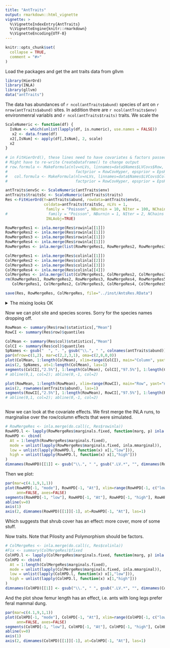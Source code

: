 ```yaml
---
title: "AntTraits"
output: rmarkdown::html_vignette
vignette: >
  %\VignetteIndexEntry{AntTraits}
  %\VignetteEngine{knitr::rmarkdown}
  %\VignetteEncoding{UTF-8}
---
```


```r
knitr::opts_chunk$set(
  collapse = TRUE,
  comment = "#>"
)
```


Load the packages and get the ant traits data from gllvm

```r
library(HierOrd)
library(INLA)
library(gllvm)
data("antTraits")
```

The data has abundances of `r ncol(antTraits$abund)` species of ant on `r nrow(antTraits$abund)` sites. In addition there are `r ncol(antTraits$env)` environmenral variabls and `r ncol(antTraits$traits)` traits. We scale the 

```r
ScaleNumeric <- function(df) {
  IsNum <- which(unlist(lapply(df, is.numeric), use.names = FALSE))
   x2 <- data.frame(df)
  x2[,IsNum] <- apply(df[,IsNum], 2, scale)
  x2
}
 
# in FitHierOrd(), these lines need to have covariates & factors passed to them correctly:
# Might have to re-write CreateDataframe() to change output
# row.formula <- MakeFormula(nlv=nLVs, linnames=data$Names$LVCovs$Row, epsname="Row",
#                              factprior = RowCovHyper, epsprior = EpsHyper)
#   col.formula <- MakeFormula(nlv=nLVs, linnames=data$Names$LVCovs$Col, epsname="Col",
#                              factprior = RowCovHyper, epsprior = EpsHyper)

antTraits$envSc <- ScaleNumeric(antTraits$env)
antTraits$traitsSc <- ScaleNumeric(antTraits$traits)
Res <-FitHierOrd(Y=antTraits$abund, rowdata=antTraits$envSc, 
                 coldata=antTraits$traitsSc, nLVs = 1, 
                  family = "Poisson", NBurnin = 10, NIter = 100, NChains = 4, 
#                  family = "Poisson", NBurnin = 1, NIter = 2, NChains = 2, 
                  INLAobj=TRUE)

RowMergeRes1 <- inla.merge(Res$rowinla[[1]])
RowMergeRes2 <- inla.merge(Res$rowinla[[1]])
RowMergeRes3 <- inla.merge(Res$rowinla[[1]])
RowMergeRes4 <- inla.merge(Res$rowinla[[1]])
RowMergeRes <- inla.merge(list(RowMergeRes1, RowMergeRes2, RowMergeRes3, RowMergeRes4))

ColMergeRes1 <- inla.merge(Res$colinla[[1]])
ColMergeRes2 <- inla.merge(Res$colinla[[2]])
ColMergeRes3 <- inla.merge(Res$colinla[[3]])
ColMergeRes4 <- inla.merge(Res$colinla[[4]])
ColMergeRes <- inla.merge(list(ColMergeRes1, ColMergeRes2, ColMergeRes3, ColMergeRes4))
rm(RowMergeRes1, RowMergeRes2, RowMergeRes3, RowMergeRes4, RowMergeRes5,
   ColMergeRes1, ColMergeRes2, ColMergeRes3, ColMergeRes4, ColMergeRes5)

save(Res, RowMergeRes, ColMergeRes, file="../inst/AntsRes.RData")
```


<details> <summary>The mixing looks OK</summary>

Rows first:

```r
plot(Res$col[,6:8])

```

Columns

```r
plot(Res$col[,6:8])

```

</details>

Now we can plot site and species scores. Sorry for the species names dropping off.


```r
RowMean <- summary(Res$row)$statistics[,"Mean"]
RowCI <- summary(Res$row)$quantiles

ColMean <- summary(Res$col)$statistics[,"Mean"]
ColCI <- summary(Res$col)$quantiles
SpNames <- gsub("  ", ". ", gsub("\\.", " ", colnames(antTraits$abund)))
par(mfrow=c(1,2), mar=c(2,2,3,1), oma=c(2,8,0,0))
plot(ColMean, 1:length(ColMean), xlim=range(ColCI), main="Column", yaxt="n", ann=FALSE)
axis(2, SpNames, at=1:length(ColMean), las=1)
segments(ColCI[,"2.5%"], 1:length(ColMean), ColCI[,"97.5%"], 1:length(ColMean))
# abline(0,1, col=2); abline(0,-1, col=2)

plot(RowMean, 1:length(RowMean), xlim=range(RowCI), main="Row", yaxt="n", ann=FALSE)
axis(2, rownames(antTraits$abund), las=1)
segments(RowCI[,"2.5%"], 1:length(RowMean), RowCI[,"97.5%"], 1:length(RowMean))
# abline(0,1, col=2); abline(0,-1, col=2)



```

Now we can look at the covariate effects. We first merge the INLA runs, to marginalise over the row/column effects that were simulated.

```r
# RowMergeRes <- inla.merge(do.call(c, Res$rowinla))
RowHPD.l <- lapply(RowMergeRes$marginals.fixed, function(marg, p) inla.hpdmarginal(p, marg), p=0.95)
RowHPD <- cbind(
  At = 1:length(RowMergeRes$marginals.fixed),
  mode = unlist(lapply(RowMergeRes$marginals.fixed, inla.mmarginal)),
  low = unlist(lapply(RowHPD.l, function(x) x[1,"low"])),
  high = unlist(lapply(RowHPD.l, function(x) x[1,"high"]))
)
dimnames(RowHPD)[[1]] <- gsub("\\.", " ", gsub(".LV.*", "", dimnames(RowHPD)[[1]]))
```

Then we plot:

```r
par(mar=c(4.1,9,1,1))
plot(RowHPD[-1, "mode"], RowHPD[-1, "At"], xlim=range(RowHPD[-1, c("low", "high")]),
     ann=FALSE, axes=FALSE)
segments(RowHPD[-1, "low"], RowHPD[-1, "At"], RowHPD[-1, "high"], RowHPD[-1, "At"])
abline(v=0)
axis(1)
axis(2, dimnames(RowHPD)[[1]][-1], at=RowHPD[-1, "At"], las=1)

```

Which suggests that shrub cover has an effect: more cover, more of some stuff.

Now traits. Note that Pilosity and Polymorphism should be factors.

```r

# ColMergeRes <- inla.merge(do.call(c, Res$colinla))
#Fix <- summary(ColMergeRes)$fixed
ColHPD.l <- lapply(ColMergeRes$marginals.fixed, function(marg, p) inla.hpdmarginal(p, marg), p=0.95)
ColHPD <- cbind(
  At = 1:length(ColMergeRes$marginals.fixed),
  mode = unlist(lapply(ColMergeRes$marginals.fixed, inla.mmarginal)),
  low = unlist(lapply(ColHPD.l, function(x) x[1,"low"])),
  high = unlist(lapply(ColHPD.l, function(x) x[1,"high"]))
)
dimnames(ColHPD)[[1]] <- gsub("\\.", " ", gsub(".LV.*", "", dimnames(ColHPD)[[1]]))
```

And the plot show femur length has an effect, i.e. ants with long legs prefer feral mammal dung.

```r
par(mar=c(4.1,9,1,1))
plot(ColHPD[-1, "mode"], ColHPD[-1, "At"], xlim=range(ColHPD[-1, c("low", "high")]),
     ann=FALSE, axes=FALSE)
segments(ColHPD[-1, "low"], ColHPD[-1, "At"], ColHPD[-1, "high"], ColHPD[-1, "At"])
abline(v=0)
axis(1)
axis(2, dimnames(ColHPD)[[1]][-1], at=ColHPD[-1, "At"], las=1)

```
